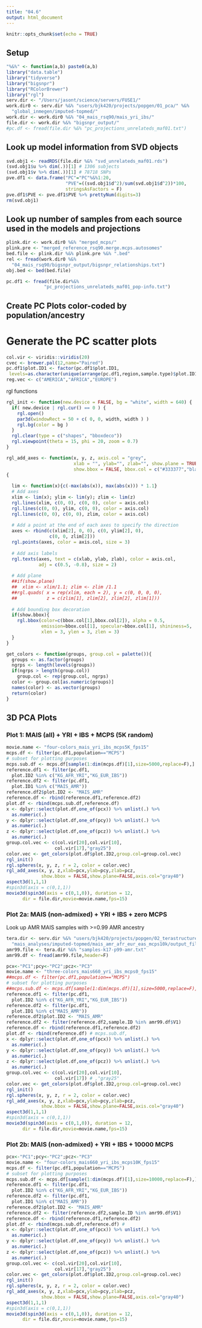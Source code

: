 ```yaml
---
title: "04.6"
output: html_document
---
```


```r
knitr::opts_chunk$set(echo = TRUE)
```

## Setup

```r
"%&%" <- function(a,b) paste0(a,b)
library("data.table")
library("tidyverse")
library("bigsnpr")
library("RColorBrewer")
library("rgl")
serv.dir <- "/Users/jasont/science/servers/FUSE1/"
work.dir0 <- serv.dir %&% "users/bjk420/projects/popgen/01_pca/" %&%
  "global_inmegen/imputed-topmed/"
work.dir <- work.dir0 %&% "04_mais_rsq90/mais_yri_ibs/"
file.dir <- work.dir %&% "bigsnpr_output/"
#pc.df <- fread(file.dir %&% "pc_projections_unrelateds_maf01.txt")
```

## Look up model information from SVD objects

```r
svd.obj1 <- readRDS(file.dir %&% "svd_unrelateds_maf01.rds")
(svd.obj1$u %>% dim(.))[1] # 1306 subjects
(svd.obj1$v %>% dim(.))[1] # 78718 SNPs
pve.df1 <- data.frame("PC"="PC"%&%1:20,
                      "PVE"=((svd.obj1$d^2)/sum(svd.obj1$d^2))*100,
                      stringsAsFactors = F)
pve.df1$PVE <- pve.df1$PVE %>% prettyNum(digits=3)
rm(svd.obj1)

```

## Look up number of samples from each source used in the models and projections

```r
plink.dir <- work.dir0 %&% "merged_mcps/"
plink.pre <- "merged_reference_rsq90.merge.mcps.autosomes"
bed.file <- plink.dir %&% plink.pre %&% ".bed"
rel <- fread(work.dir0 %&%
  "04_mais_rsq90/bigsnpr_output/bigsnpr_relationships.txt")
obj.bed <- bed(bed.file)
```


```r
pc.df1 <- fread(file.dir%&%
              "pc_projections_unrelateds_maf01_pop-info.txt")
```

## Create PC Plots color-coded by population/ancestry


# Generate the PC scatter plots 

```r
col.vir <- viridis::viridis(20)
cvec <- brewer.pal(12,name="Paired")
pc.df1$plot.ID1 <- factor(pc.df1$plot.ID1,
 levels=as.character(unique(arrange(pc.df1,region,sample.type)$plot.ID1)))
reg.vec <- c("AMERICA","AFRICA","EUROPE")
```

rgl functions
```r
rgl_init <- function(new.device = FALSE, bg = "white", width = 640) { 
  if( new.device | rgl.cur() == 0 ) {
    rgl.open()
    par3d(windowRect = 50 + c( 0, 0, width, width ) )
    rgl.bg(color = bg )
  }
  rgl.clear(type = c("shapes", "bboxdeco"))
  rgl.viewpoint(theta = 15, phi = 20, zoom = 0.7)
}

rgl_add_axes <- function(x, y, z, axis.col = "grey",
                         xlab = "", ylab="", zlab="", show.plane = TRUE, 
                         show.bbox = FALSE, bbox.col = c("#333377","black"))
{ 
  
  lim <- function(x){c(-max(abs(x)), max(abs(x))) * 1.1}
  # Add axes
  xlim <- lim(x); ylim <- lim(y); zlim <- lim(z)
  rgl.lines(xlim, c(0, 0), c(0, 0), color = axis.col)
  rgl.lines(c(0, 0), ylim, c(0, 0), color = axis.col)
  rgl.lines(c(0, 0), c(0, 0), zlim, color = axis.col)
  
  # Add a point at the end of each axes to specify the direction
  axes <- rbind(c(xlim[2], 0, 0), c(0, ylim[2], 0), 
                c(0, 0, zlim[2]))
  rgl.points(axes, color = axis.col, size = 3)
  
  # Add axis labels
  rgl.texts(axes, text = c(xlab, ylab, zlab), color = axis.col,
            adj = c(0.5, -0.8), size = 2)
  
  # Add plane
  ##if(show.plane) 
  ##  xlim <- xlim/1.1; zlim <- zlim /1.1
  ##rgl.quads( x = rep(xlim, each = 2), y = c(0, 0, 0, 0),
  ##           z = c(zlim[1], zlim[2], zlim[2], zlim[1]))
  
  # Add bounding box decoration
  if(show.bbox){
    rgl.bbox(color=c(bbox.col[1],bbox.col[2]), alpha = 0.5, 
             emission=bbox.col[1], specular=bbox.col[1], shininess=5, 
             xlen = 3, ylen = 3, zlen = 3) 
  }
}

get_colors <- function(groups, group.col = palette()){
  groups <- as.factor(groups)
  ngrps <- length(levels(groups))
  if(ngrps > length(group.col)) 
    group.col <- rep(group.col, ngrps)
  color <- group.col[as.numeric(groups)]
  names(color) <- as.vector(groups)
  return(color)
}
```




## 3D PCA Plots

### Plot 1: MAIS (all) + YRI + IBS + MCPS (5K random)
```r
movie.name <- "four-colors_mais_yri_ibs_mcps5K_fps15"
mcps.df <- filter(pc.df1,population=="MCPS")
# subset for plotting purposes
mcps.sub.df <- mcps.df[sample(1:dim(mcps.df)[1],size=5000,replace=F),]
reference.df1 <- filter(pc.df1,
  plot.ID2 %in% c("KG_AFR_YRI","KG_EUR_IBS"))
reference.df2 <- filter(pc.df1,
  plot.ID1 %in% c("MAIS_AMR"))
reference.df2$plot.ID2 <- "MAIS_AMR"
reference.df <- rbind(reference.df1,reference.df2)
plot.df <- rbind(mcps.sub.df,reference.df)
x <- dplyr::select(plot.df,one_of(pcx)) %>% unlist(.) %>% 
  as.numeric(.)
y <- dplyr::select(plot.df,one_of(pcy)) %>% unlist(.) %>% 
  as.numeric(.)
z <- dplyr::select(plot.df,one_of(pcz)) %>% unlist(.) %>% 
  as.numeric(.)
group.col.vec <- c(col.vir[20],col.vir[10],                     
                  col.vir[17],"gray25")
color.vec <- get_colors(plot.df$plot.ID2,group.col=group.col.vec)
rgl_init()
rgl.spheres(x, y, z, r = 2, color = color.vec) 
rgl_add_axes(x, y, z,xlab=pcx,ylab=pcy,zlab=pcz,
             show.bbox = FALSE,show.plane=FALSE,axis.col="gray40")
aspect3d(1,1,1)
#spin3d(axis = c(0,1,1))
movie3d(spin3d(axis = c(0,1,0)), duration = 12,
      dir = file.dir,movie=movie.name,fps=15)
```


### Plot 2a: MAIS (non-admixed) + YRI + IBS + zero MCPS 

Look up AMR MAIS samples with >=0.99 AMR ancestry
```r
tera.dir <- serv.dir %&% "users/bjk420/projects/popgen/02_terastructure/" %&% 
  "mais_analyses/imputed-topmed/mais_amr_afr_eur_eas_mcps10k/output_files/"
amr99.file <- tera.dir %&% "samples-k17-p99-amr.txt"
amr99.df <- fread(amr99.file,header=F)
```


```r
pcx<-"PC1";pcy<-"PC2";pcz<-"PC3"
movie.name <- "three-colors_mais660_yri_ibs_mcps0_fps15"
##mcps.df <- filter(pc.df1,population=="MCPS")
# subset for plotting purposes
##mcps.sub.df <- mcps.df[sample(1:dim(mcps.df)[1],size=5000,replace=F),]
reference.df1 <- filter(pc.df1,
  plot.ID2 %in% c("KG_AFR_YRI","KG_EUR_IBS"))
reference.df2 <- filter(pc.df1,
  plot.ID1 %in% c("MAIS_AMR"))
reference.df2$plot.ID2 <- "MAIS_AMR"
reference.df2 <- filter(reference.df2,sample.ID %in% amr99.df$V1)
reference.df <- rbind(reference.df1,reference.df2)
plot.df <- rbind(reference.df) # mcps.sub.df,
x <- dplyr::select(plot.df,one_of(pcx)) %>% unlist(.) %>% 
  as.numeric(.)
y <- dplyr::select(plot.df,one_of(pcy)) %>% unlist(.) %>% 
  as.numeric(.)
z <- dplyr::select(plot.df,one_of(pcz)) %>% unlist(.) %>% 
  as.numeric(.)
group.col.vec <- c(col.vir[20],col.vir[10],                     
                  col.vir[17]) # ,"gray25"
color.vec <- get_colors(plot.df$plot.ID2,group.col=group.col.vec)
rgl_init()
rgl.spheres(x, y, z, r = 2, color = color.vec) 
rgl_add_axes(x, y, z,xlab=pcx,ylab=pcy,zlab=pcz,
             show.bbox = FALSE,show.plane=FALSE,axis.col="gray40")
aspect3d(1,1,1)
#spin3d(axis = c(0,1,1))
movie3d(spin3d(axis = c(0,1,0)), duration = 12,
      dir = file.dir,movie=movie.name,fps=15)
```

### Plot 2b: MAIS (non-admixed) + YRI + IBS + 10000 MCPS 


```r
pcx<-"PC1";pcy<-"PC2";pcz<-"PC3"
movie.name <- "four-colors_mais660_yri_ibs_mcps10K_fps15"
mcps.df <- filter(pc.df1,population=="MCPS")
# subset for plotting purposes
mcps.sub.df <- mcps.df[sample(1:dim(mcps.df)[1],size=10000,replace=F),]
reference.df1 <- filter(pc.df1,
  plot.ID2 %in% c("KG_AFR_YRI","KG_EUR_IBS"))
reference.df2 <- filter(pc.df1,
  plot.ID1 %in% c("MAIS_AMR"))
reference.df2$plot.ID2 <- "MAIS_AMR"
reference.df2 <- filter(reference.df2,sample.ID %in% amr99.df$V1)
reference.df <- rbind(reference.df1,reference.df2)
plot.df <- rbind(mcps.sub.df,reference.df) # 
x <- dplyr::select(plot.df,one_of(pcx)) %>% unlist(.) %>% 
  as.numeric(.)
y <- dplyr::select(plot.df,one_of(pcy)) %>% unlist(.) %>% 
  as.numeric(.)
z <- dplyr::select(plot.df,one_of(pcz)) %>% unlist(.) %>% 
  as.numeric(.)
group.col.vec <- c(col.vir[20],col.vir[10],                     
                  col.vir[17],"gray25")
color.vec <- get_colors(plot.df$plot.ID2,group.col=group.col.vec)
rgl_init()
rgl.spheres(x, y, z, r = 2, color = color.vec) 
rgl_add_axes(x, y, z,xlab=pcx,ylab=pcy,zlab=pcz,
             show.bbox = FALSE,show.plane=FALSE,axis.col="gray40")
aspect3d(1,1,1)
#spin3d(axis = c(0,1,1))
movie3d(spin3d(axis = c(0,1,0)), duration = 12,
      dir = file.dir,movie=movie.name,fps=15)
```
